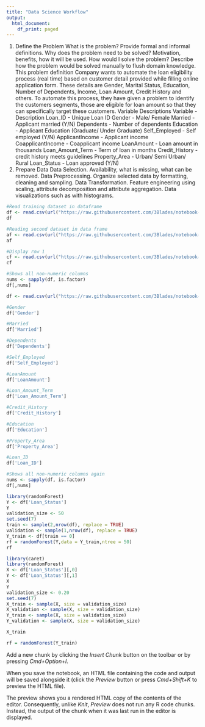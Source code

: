 ```yaml
---
title: "Data Science Workflow"
output:
  html_document:
    df_print: paged
---
```




1. Define the Problem
What is the problem? Provide formal and informal definitions.
Why does the problem need to be solved? Motivation, benefits, how it will be used.
How would I solve the problem? Describe how the problem would be solved manually to flush domain knowledge.
This problem definition
Company wants to automate the loan eligibility process (real time) based on customer detail provided while filling online application form. These details are Gender, Marital Status, Education, Number of Dependents, Income, Loan Amount, Credit History and others. To automate this process, they have given a problem to identify the customers segments, those are eligible for loan amount so that they can specifically target these customers.
Variable Descriptions
Variable - Description
Loan_ID - Unique Loan ID
Gender - Male/ Female
Married - Applicant married (Y/N)
Dependents - Number of dependents
Education - Applicant Education (Graduate/ Under Graduate)
Self_Employed - Self employed (Y/N)
ApplicantIncome - Applicant income
CoapplicantIncome - Coapplicant income
LoanAmount - Loan amount in thousands
Loan_Amount_Term - Term of loan in months
Credit_History - credit history meets guidelines
Property_Area - Urban/ Semi Urban/ Rural
Loan_Status - Loan approved (Y/N)
2. Prepare Data
Data Selection. Availability, what is missing, what can be removed.
Data Preprocessing. Organize selected data by formatting, cleaning and sampling.
Data Transformation. Feature engineering using scaling, attribute decomposition and attribute aggregation.
Data visualizations such as with histograms. 

```r
#Read training dataset in dataframe
df <- read.csv(url("https://raw.githubusercontent.com/3Blades/notebook-templates/master/python/Datasets/lp_train.csv"))
df
```
```r
#Reading second dataset in data frame
af <- read.csv(url("https://raw.githubusercontent.com/3Blades/notebook-templates/master/python/Datasets/lp_test.csv"))
af
```
```r
#Display row 1
cf <- read.csv(url("https://raw.githubusercontent.com/3Blades/notebook-templates/master/python/Datasets/lp_test.csv"), nrows = 1)
cf

```
```r
#Shows all non-numeric columns
nums <- sapply(df, is.factor)
df[,nums]
```

```r
df <- read.csv(url("https://raw.githubusercontent.com/3Blades/notebook-templates/master/python/Datasets/lp_train.csv"), na.strings = c("","NA"))

#Gender
df['Gender']

#Married
df['Married']

#Dependents
df['Dependents']

#Self_Employed
df['Self_Employed']

#LoanAmount
df['LoanAmount']

#Loan_Amount_Term
df['Loan_Amount_Term']

#Credit_History
df['Credit_History']

#Education
df['Education']

#Property_Area
df['Property_Area']

#Loan_ID
df['Loan_ID']
```


```r
#Shows all non-numeric columns again
nums <- sapply(df, is.factor)
df[,nums]
```

```r
library(randomForest)
Y <- df['Loan_Status']
Y
validation_size <- 50
set.seed(7)
train <- sample(2,nrow(df), replace = TRUE)
validation <- sample(1,nrow(df), replace = TRUE)
Y_train <- df[train == 0]
rf = randomForest(Y,data = Y_train,ntree = 50)
rf
```
```r
library(caret)
library(randomForest)
X <- df['Loan_Status'][,0]
Y <- df['Loan_Status'][,1]
X
Y
validation_size <- 0.20
set.seed(7)
X_train <- sample(X, size = validation_size)
X_validation <- sample(X, size = validation_size)
Y_train <- sample(X, size = validation_size)
Y_validation <- sample(X, size = validation_size)

X_train

rf = randomForest(Y_train)
```

Add a new chunk by clicking the *Insert Chunk* button on the toolbar or by pressing *Cmd+Option+I*.

When you save the notebook, an HTML file containing the code and output will be saved alongside it (click the *Preview* button or press *Cmd+Shift+K* to preview the HTML file). 

The preview shows you a rendered HTML copy of the contents of the editor. Consequently, unlike *Knit*, *Preview* does not run any R code chunks. Instead, the output of the chunk when it was last run in the editor is displayed.

